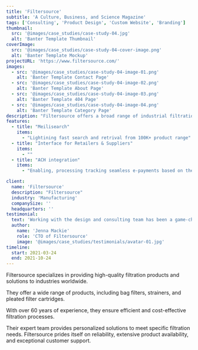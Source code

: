 ```yaml
---
title: 'Filtersource'
subtitle: 'A Culture, Business, and Science Magazine'
tags: ['Consulting', 'Product Design', 'Custom Website', 'Branding']
thumbnail:
  src: '@images/case_studies/case-study-04.jpg'
  alt: 'Banter Template Thumbnail'
coverImage:
  src: '@images/case_studies/case-study-04-cover-image.png'
  alt: 'Banter Template Mockup'
projectURL: 'https://www.filtersource.com/'
images:
  - src: '@images/case_studies/case-study-04-image-01.png'
    alt: 'Banter Template Contact Page'
  - src: '@images/case_studies/case-study-04-image-02.png'
    alt: 'Banter Template About Page'
  - src: '@images/case_studies/case-study-04-image-03.png'
    alt: 'Banter Template 404 Page'
  - src: '@images/case_studies/case-study-04-image-04.png'
    alt: 'Banter Template Category Page'
description: "Filtersource offers a broad range of industrial filtration products including bag filters, strainers, and pleated filter cartridges. Their expert team ensures efficient and cost-effective solutions for industries worldwide"
features:
  - title: "Meilisearch"
    items:
      - "Lightining fast search and retrival from 100K+ product range"
  - title: "Interface for Retailers & Suppliers"
    items:
      - ""
  - title: "ACH integration"
    items:
      - "Enabling, processing tracking seamless e-payments based on the invoices"

client:
  name: 'Filtersource'
  description: "Filtersource"
  industry: 'Manufacturing'
  companySize: ''
  headquarters: ''
testimonial:
  text: 'Working with the design and consulting team has been a game-changer for Banter. Their expertise in website design, branding, content strategy, and AI integration has revolutionized the way we create and share our stories. Their work has not only elevated our brand but also empowered us to be leaders in digital journalism, reaching and engaging more readers than ever before.'
  author:
    name: 'Jenna Mackie'
    role: 'CTO of Filtersource'
    image: '@images/case_studies/testimonials/avatar-01.jpg'
timeline:
  start: 2021-03-24
  end: 2021-10-24
---
```


Filtersource specializes in providing high-quality filtration products and solutions to industries worldwide. 

They offer a wide range of products, including bag filters, strainers, and pleated filter cartridges. 

With over 60 years of experience, they ensure efficient and cost-effective filtration processes. 

Their expert team provides personalized solutions to meet specific filtration needs. Filtersource prides itself on reliability, extensive product availability, and exceptional customer support.